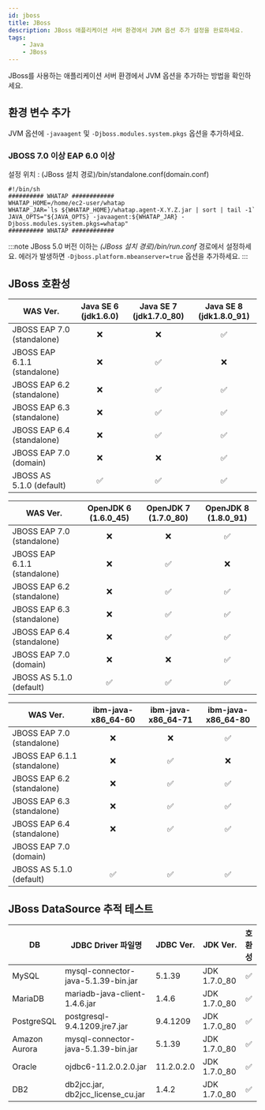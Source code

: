 ```yaml
---
id: jboss
title: JBoss
description: JBoss 애플리케이션 서버 환경에서 JVM 옵션 추가 설정을 완료하세요.
tags:
    - Java
    - JBoss
---
```


JBoss를 사용하는 애플리케이션 서버 환경에서 JVM 옵션을 추가하는 방법을 확인하세요.

## 환경 변수 추가

JVM 옵션에 ```-javaagent``` 및 ```-Djboss.modules.system.pkgs``` 옵션을 추가하세요.

### JBOSS 7.0 이상 EAP 6.0 이상

설정 위치 : (JBoss 설치 경로)/bin/standalone.conf(domain.conf)

```apacheconf title=standalone.sh
#!/bin/sh
########## WHATAP ############
WHATAP_HOME=/home/ec2-user/whatap
WHATAP_JAR=`ls ${WHATAP_HOME}/whatap.agent-X.Y.Z.jar | sort | tail -1`
JAVA_OPTS="${JAVA_OPTS} -javaagent:${WHATAP_JAR} -Djboss.modules.system.pkgs=whatap"
########## WHATAP ############
```

:::note
JBoss 5.0 버전 이하는 *(JBoss 설치 경로)/bin/run.conf* 경로에서 설정하세요. 에러가 발생하면 ```-Djboss.platform.mbeanserver=true``` 옵션을 추가하세요.
:::

## JBoss 호환성

WAS Ver.|Java SE 6 (jdk1.6.0)|Java SE 7 (jdk1.7.0_80)|Java SE 8 (jdk1.8.0_91)
--|:--:|:--:|:--:|
JBOSS EAP 7.0 (standalone)|❌|❌|✅
JBOSS EAP 6.1.1 (standalone)|❌|✅|❌
JBOSS EAP 6.2 (standalone)|❌|✅|✅
JBOSS EAP 6.3 (standalone)|❌|✅|✅
JBOSS EAP 6.4 (standalone)|❌|✅|✅
JBOSS EAP 7.0 (domain)|❌|❌|✅
JBOSS AS 5.1.0 (default)|✅|✅|✅

WAS Ver.|OpenJDK 6 (1.6.0_45)|OpenJDK 7 (1.7.0_80)|OpenJDK 8 (1.8.0_91)
--|:--:|:--:|:--:|
JBOSS EAP 7.0 (standalone)|❌|❌|✅
JBOSS EAP 6.1.1 (standalone)|❌|✅|❌
JBOSS EAP 6.2 (standalone)|❌|✅|✅
JBOSS EAP 6.3 (standalone)|❌|✅|✅
JBOSS EAP 6.4 (standalone)|❌|✅|✅
JBOSS EAP 7.0 (domain)|❌|❌|✅
JBOSS AS 5.1.0 (default)|✅|✅|✅

WAS Ver.|ibm-java-x86_64-60|ibm-java-x86_64-71|ibm-java-x86_64-80
--|:--:|:--:|:--:|
JBOSS EAP 7.0 (standalone)|❌|❌|✅
JBOSS EAP 6.1.1 (standalone)|❌|✅|❌
JBOSS EAP 6.2 (standalone)|❌|✅|✅
JBOSS EAP 6.3 (standalone)|❌|✅|✅
JBOSS EAP 6.4 (standalone)|❌|✅|✅
JBOSS EAP 7.0 (domain)|||
JBOSS AS 5.1.0 (default)|✅|✅|✅

## JBoss DataSource 추적 테스트

DB|JDBC Driver 파일명|JDBC Ver.|JDK Ver.|호환성
--|--|--|--|:--:
MySQL|mysql-connector-java-5.1.39-bin.jar|5.1.39|JDK 1.7.0_80|✅
MariaDB|mariadb-java-client-1.4.6.jar|1.4.6|JDK 1.7.0_80|✅
PostgreSQL|postgresql-9.4.1209.jre7.jar|9.4.1209|JDK 1.7.0_80|✅
Amazon Aurora|mysql-connector-java-5.1.39-bin.jar|5.1.39|JDK 1.7.0_80|✅
Oracle|ojdbc6-11.2.0.2.0.jar|11.2.0.2.0|JDK 1.7.0_80|✅
DB2|db2jcc.jar, db2jcc_license_cu.jar|1.4.2|JDK 1.7.0_80|✅